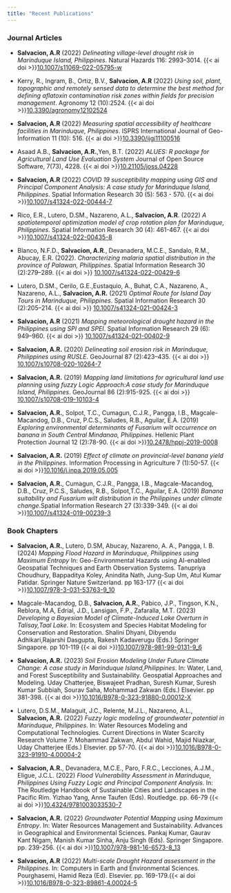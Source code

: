 ```yaml
---
title: "Recent Publications"
---
```


### Journal Articles

-   **Salvacion, A.R** (2022) *Delineating village-level drought risk in Marinduque Island, Philippines*. Natural Hazards 116: 2993–3014. {{< ai doi >}}[10.1007/s11069-022-05795-w](https://doi.org/10.1007/s11069-022-05795-w)

-   Kerry, R., Ingram, B., Ortiz, B.V., **Salvacion, A.R** (2022) *Using soil, plant, topographic and remotely sensed data to determine the best method for defining aflatoxin contamination risk zones within fields for precision management*. Agronomy 12 (10):2524. {{< ai doi >}}[10.3390/agronomy12102524](https://doi.org/10.3390/agronomy12102524)

-   **Salvacion, A.R** (2022) *Measuring spatial accessibility of healthcare facilities in Marinduque, Philippines*. ISPRS International Journal of Geo-Information 11 (10): 516. {{< ai doi >}}[10.3390/ijgi11100516](https://doi.org/10.3390/ijgi11100516)

-   Asaad A.B., **Salvacion, A.R.**,Yen, B.T. (2022) *ALUES: R package for Agricultural Land Use Evaluation System* Journal of Open Source Software, 7(73), 4228. {{< ai doi >}}[10.21105/joss.04228](https://doi.org/10.21105/joss.04228)

-   **Salvacion, A.R** (2022) *COVID 19 susceptibility mapping using GIS and Principal Component Analysis: A case study for Marinduque Island, Philippines*. Spatial Information Research 30 (5): 563 - 570. {{< ai doi >}}[10.1007/s41324-022-00444-7](https://doi.org/10.1007/s41324-022-00444-7)

-   Rico, E.R., Lutero, D.SM., Nazareno, A.L., **Salvacion, A.R**. (2022) *A spatiotemporal optimization model of crop rotation plan for Marinduque, Philippines*. Spatial Information Research 30 (4): 461-467. {{< ai doi >}}[10.1007/s41324-022-00435-8](https://doi.org/10.1007/s41324-022-00435-8)

-   Blanco, N.F.D., **Salvacion, A.R**., Devanadera, M.C.E., Sandalo, R.M., Abucay, E.R. (2022). *Characterizing malaria spatial distribution in the province of Palawan, Philippines*. Spatial Information Research 30 (2):279–289. {{< ai doi >}} [10.1007/s41324-022-00429-6](https://doi.org/10.1007/s41324-022-00429-6)

-   Lutero, D.SM., Cerilo, G.E.,Eustaquio, A., Buhat, C.A., Nazareno, A., Nazareno, A.L., **Salvacion, A.R.** (2021) *Optimal Route for Island Day Tours in Marinduque, Philippines*. Spatial Information Research 30 (2):205–214. {{< ai doi >}} [10.1007/s41324-021-00424-3](https://doi.org/10.1007/s41324-021-00424-3)

-   **Salvacion, A.R** (2021) *Mapping meteorological drought hazard in the Philippines using SPI and SPEI*. Spatial Information Research 29 (6): 949–960. {{< ai doi >}} [10.1007/s41324-021-00402-9](https://doi.org/10.1007/s41324-021-00402-9)

-   **Salvacion, A.R.** (2020) *Delineating soil erosion risk in Marinduque, Philippines using RUSLE*. GeoJournal 87 (2):423–435. {{< ai doi >}} [10.1007/s10708-020-10264-7](https://doi.org/10.1007/s10708-020-10264-7)

-   **Salvacion, A.R.** (2019) *Mapping land limitations for agricultural land use planning using fuzzy Logic Approach:A case study for Marinduque Island, Philippines*. GeoJournal 86 (2):915-925. {{< ai doi >}} [10.1007/s10708-019-10103-4](https://doi.org/10.1007/s10708-019-10103-4)

-   **Salvacion, A.R.**, Solpot, T.C., Cumagun, C.J.R., Pangga, I.B., Magcale-Macandog, D.B., Cruz, P.C.S., Saludes, R.B., Aguilar, E.A. (2019) *Exploring environmental determinants of Fusarium wilt occurrence on banana in South Central Mindanao, Philippines*. Hellenic Plant Protection Journal 12 (2):78-90. {{< ai doi >}}[10.2478/hppj-2019-0008](https://doi.org/10.2478/hppj-2019-0008)

-   **Salvacion, A.R.** (2019) *Effect of climate on provincial-level banana yield in the Philippines*. Information Processing in Agriculture 7 (1):50-57. {{< ai doi >}}[10.1016/j.inpa.2019.05.005](https://doi.org/10.1016/j.inpa.2019.05.005)

-   **Salvacion, A.R.**, Cumagun, C.J.R., Pangga, I.B., Magcale-Macandog, D.B., Cruz, P.C.S., Saludes, R.B., Solpot,T.C., Aguilar, E.A. (2019) *Banana suitability and Fusarium wilt distribution in the Philippines under climate change*.Spatial Information Research 27 (3):339-349. {{< ai doi >}}[10.1007/s41324-019-00239-3](https://doi.org/10.1007/s41324-019-00239-3)

### Book Chapters

-   **Salvacion, A.R.**, Lutero, D.SM, Abucay, Nazareno, A. A., Pangga, I. B. (2024) *Mapping Flood Hazard in Marinduque, Philippines using Maximum Entropy* In: Geo-Environmental Hazards using AI-enabled Geospatial Techniques and Earth Observation Systems. Tanupriya Choudhury, Bappaditya Koley, Anindita Nath, Jung-Sup Um, Atul Kumar Patidar. Springer Nature Switzerland. pp 163-177 {{< ai doi >}}[10.1007/978-3-031-53763-9_10](https://doi.org/10.1007/978-3-031-53763-9_10)

-   Magcale-Macandog, D.B., **Salvacion, A.R.**, Pabico, J.P., Tingson, K.N., Reblora, M.A, Edrial, J.D., Lansigan, F.P., Zafaralla, M.T. (2023) *Developing a Bayesian Model of Climate-Induced Lake Overturn in Talisay,Taal Lake.* In: Ecosystem and Species Habitat Modeling for Conservation and Restoration. Shalini Dhyani, Dibyendu Adhikari,Rajarshi Dasgupta, Rakesh Kadaverugu (Eds.) Springer Singapore. pp 101-119 {{< ai doi >}}[10.1007/978-981-99-0131-9_6](https://doi.org/10.1007/978-981-99-0131-9_6)

-   **Salvacion, A.R.** (2023) *Soil Erosion Modeling Under Future Climate Change: A case study in Marinduque Island,Philippines*. In: Water, Land, and Forest Susceptibility and Sustainability. Geospatial Approaches and Modeling. Uday Chatterjee, Biswajeet Pradhan, Suresh Kumar, Suresh Kumar Subbiah, Sourav Saha, Mohammad Zakwan (Eds.) Elsevier. pp 381-398. {{< ai doi >}}[10.1016/B978-0-323-91880-0.00012-X](https://doi.org/10.1016/B978-0-323-91880-0.00012-X)

-   Lutero, D.S.M., Malaguit, J.C., Relente, M.J.L., Nazareno, A.L., **Salvacion, A.R.** (2022) *Fuzzy logic modeling of groundwater potential in Marinduque, Philippines*. In: Water Resources Modeling and Computational Technologies. Current Directions in Water Scarcity Research Volume 7. Mohammad Zakwan, Abdul Wahid, Majid Niazkar, Uday Chatterjee (Eds.) Elsevier. pp 57-70. {{< ai doi >}}[10.1016/B978-0-323-91910-4.00004-2](https://doi.org/10.1016/B978-0-323-91910-4.00004-2)

-   **Salvacion, A.R.**, Devanadera, M.C.E., Paro, F.R.C., Lecciones, A.J.M., Eligue, J.C.L. (2022) *Flood Vulnerability Assessment in Marinduque, Philippines Using Fuzzy Logic and Principal Component Analysis*. In: The Routledge Handbook of Sustainable Cities and Landscapes in the Pacific Rim. Yizhao Yang, Anne Taufen (Eds). Routledge. pp. 66-79 {{< ai doi >}}[10.4324/9781003033530-7](https://doi.org/10.4324/9781003033530-7)

-   **Salvacion, A.R.** (2022) *Groundwater Potential Mapping using Maximum Entropy*. In: Water Resources Management and Sustainability. Advances in Geographical and Environmental Sciences. Pankaj Kumar, Gaurav Kant Nigam, Manish Kumar Sinha, Anju Singh (Eds). Springer Singapore. pp. 239-256. {{< ai doi >}}[10.1007/978-981-16-6573-8_13](https://doi.org/10.1007/978-981-16-6573-8_13)

-   **Salvacion, A.R** (2022) *Multi-scale Drought Hazard assessment in the Philippines*. In: Computers in Earth and Environmental Sciences. Pourghasemi, Hamid Reza (Ed). Elsevier. pp. 169-179.{{< ai doi >}}[10.1016/B978-0-323-89861-4.00024-5](https://doi.org/10.1016/B978-0-323-89861-4.00024-5)
